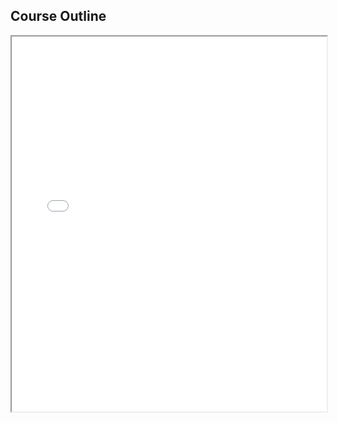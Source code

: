 ## Course Outline

<iframe src="resources/course_outline.pdf" width="100%" height="600px">
    Your browser does not support iframes. 
    <a href="resources/course_outline.pdf">Download PDF</a>
</iframe>